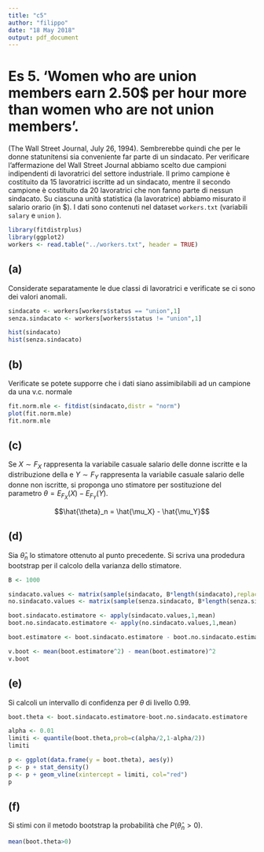 ```yaml
---
title: "c5"
author: "filippo"
date: "18 May 2018"
output: pdf_document
---
```


# Es 5. 'Women who are union members earn 2.50$ per hour more than women who are not union members'.
(The Wall Street Journal, July 26, 1994). Sembrerebbe quindi che per le donne statunitensi sia conveniente far parte di un sindacato. 
Per verificare l’affermazione del Wall Street Journal abbiamo scelto due campioni indipendenti di lavoratrici del settore industriale. 
Il primo campione è costituito da 15 lavoratrici iscritte ad un sindacato, mentre il secondo campione è costituito da 20 lavoratrici che non fanno parte di nessun sindacato. 
Su ciascuna unità statistica (la lavoratrice) abbiamo misurato il salario orario (in $). 
I dati sono contenuti nel dataset ```workers.txt``` (variabili ```salary``` e ```union``` ).

```r
library(fitdistrplus)
library(ggplot2)
workers <- read.table("../workers.txt", header = TRUE)
```

## (a)
Considerate separatamente le due classi di lavoratrici e verificate se ci sono dei valori anomali.

```r
sindacato <- workers[workers$status == "union",1]
senza.sindacato <- workers[workers$status != "union",1]

hist(sindacato)
hist(senza.sindacato)
```

## (b)
Verificate se potete supporre che i dati siano assimibilabili ad un campione da una v.c. normale

```r
fit.norm.mle <- fitdist(sindacato,distr = "norm")
plot(fit.norm.mle)
fit.norm.mle
```

## (c)
Se $X \sim F_X$ rappresenta la variabile casuale salario delle donne iscritte e la distribuzione della e $Y \sim F_Y$ rappresenta la variabile casuale salario delle donne non iscritte, si proponga uno stimatore per sostituzione del parametro $\theta = E_{F_X}(X) - E_{F_Y}(Y)$.

$$\hat{\theta}_n = \hat{\mu_X} - \hat{\mu_Y}$$

## (d)
Sia $\hat{\theta}_n$ lo stimatore ottenuto al punto precedente. Si scriva una prodedura bootstrap per il calcolo della varianza dello stimatore.

```r
B <- 1000

sindacato.values <- matrix(sample(sindacato, B*length(sindacato),replace = TRUE), ncol = length(sindacato))
no.sindacato.values <- matrix(sample(senza.sindacato, B*length(senza.sindacato),replace = TRUE), ncol = length(senza.sindacato))

boot.sindacato.estimatore <- apply(sindacato.values,1,mean)
boot.no.sindacato.estimatore <- apply(no.sindacato.values,1,mean)

boot.estimatore <- boot.sindacato.estimatore - boot.no.sindacato.estimatore

v.boot <- mean(boot.estimatore^2) - mean(boot.estimatore)^2
v.boot

```

## (e)
Si calcoli un intervallo di confidenza per $\theta$ di livello 0.99.

```r
boot.theta <- boot.sindacato.estimatore-boot.no.sindacato.estimatore

alpha <- 0.01
limiti <- quantile(boot.theta,prob=c(alpha/2,1-alpha/2))
limiti

p <- ggplot(data.frame(y = boot.theta), aes(y))
p <- p + stat_density()
p <- p + geom_vline(xintercept = limiti, col="red")
p
```

## (f)
Si stimi con il metodo bootstrap la probabilità che $P( \hat{\theta}_n > 0)$.

```r
mean(boot.theta>0)
```
